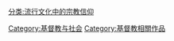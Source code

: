 [[分类:流行文化中的宗教信仰|分类:流行文化中的宗教信仰]]
[[Category:基督教与社会|Category:基督教与社会]]
[[Category:基督教相關作品|Category:基督教相關作品]]